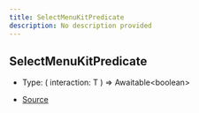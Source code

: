 ```yaml
---
title: SelectMenuKitPredicate
description: No description provided
---
```


## SelectMenuKitPredicate

- Type: (
  interaction: T
) => Awaitable\<boolean>

- [Source](https://github.com/underctrl-io/commandkit/blob/83ef44f10b86e30835e8636786e5222cac412af9/packages/commandkit/src/components/v1/select-menu/common.ts#L4)